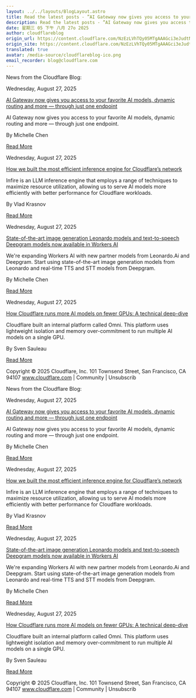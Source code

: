```yaml
---
layout: ../../layouts/BlogLayout.astro
title: Read the latest posts - ”AI Gateway now gives you access to your favorite AI models, dynamic routing and more — through just one endpoint”
description: Read the latest posts - ”AI Gateway now gives you access to your favorite AI models, dynamic routing and more — through just one endpoint”
date: 星期三 05 下午 八月 27o 2025
author: cloudflareblog
origin_url: https://content.cloudflare.com/NzEzLVhTQy05MTgAAAGci3eJudtN-AT-KwcaoM6H_HSqAGMlbmwhs7KuGyhMUCMJx8dsnQR6LSBZaWd04vseN3McLKc=
origin_site: https://content.cloudflare.com/NzEzLVhTQy05MTgAAAGci3eJudtN-AT-KwcaoM6H_HSqAGMlbmwhs7KuGyhMUCMJx8dsnQR6LSBZaWd04vseN3McLKc=
translated: true
avatar: /media-source/cloudflareblog-ico.png
email_recorder: blog@cloudflare.com
---
```



<Reference client:only="react" title="Read the latest posts - ”AI Gateway now gives you access to your favorite AI models, dynamic routing and more — through just one endpoint”" url="https://content.cloudflare.com/NzEzLVhTQy05MTgAAAGci3eJudtN-AT-KwcaoM6H_HSqAGMlbmwhs7KuGyhMUCMJx8dsnQR6LSBZaWd04vseN3McLKc=" />

<Detail client:only="react">
	News from the Cloudflare Blog:

Wednesday, August 27, 2025

[AI Gateway now gives you access to your favorite AI models, dynamic routing and more — through just one endpoint](https://content.cloudflare.com/NzEzLVhTQy05MTgAAAGci3eJudtN-AT-KwcaoM6H_HSqAGMlbmwhs7KuGyhMUCMJx8dsnQR6LSBZaWd04vseN3McLKc=)

AI Gateway now gives you access to your favorite AI models, dynamic routing and more — through just one endpoint.

By Michelle Chen

[Read More](https://content.cloudflare.com/NzEzLVhTQy05MTgAAAGci3eJudtN-AT-KwcaoM6H_HSqAGMlbmwhs7KuGyhMUCMJx8dsnQR6LSBZaWd04vseN3McLKc=)

Wednesday, August 27, 2025

[How we built the most efficient inference engine for Cloudflare’s network](https://content.cloudflare.com/NzEzLVhTQy05MTgAAAGci3eJuYAvbhHvq95iyNlR75FHh23Okq1bplTgZVE0UfmiblRP_XujVHRbfuk94laqo8BMQo0=)

Infire is an LLM inference engine that employs a range of techniques to maximize resource utilization, allowing us to serve AI models more efficiently with better performance for Cloudflare workloads.

By Vlad Krasnov

[Read More](https://content.cloudflare.com/NzEzLVhTQy05MTgAAAGci3eJuYAvbhHvq95iyNlR75FHh23Okq1bplTgZVE0UfmiblRP_XujVHRbfuk94laqo8BMQo0=)

Wednesday, August 27, 2025

[State-of-the-art image generation Leonardo models and text-to-speech Deepgram models now available in Workers AI](https://content.cloudflare.com/NzEzLVhTQy05MTgAAAGci3eJueUfHMt0Nrf2YrZrM70MRyrRRaNyFKHUUFlaIvcilR11821KiD_DlqtZyJtf3mXR7c4=)

We're expanding Workers AI with new partner models from Leonardo.Ai and Deepgram. Start using state-of-the-art image generation models from Leonardo and real-time TTS and STT models from Deepgram.

By Michelle Chen

[Read More](https://content.cloudflare.com/NzEzLVhTQy05MTgAAAGci3eJueUfHMt0Nrf2YrZrM70MRyrRRaNyFKHUUFlaIvcilR11821KiD_DlqtZyJtf3mXR7c4=)

Wednesday, August 27, 2025

[How Cloudflare runs more AI models on fewer GPUs: A technical deep-dive](https://content.cloudflare.com/NzEzLVhTQy05MTgAAAGci3eJuVTc8yYcPZllpFZKHuQy6_nducWAHuugF6vD3Sc44G0mBvS3DtJRlTjWxTcKbvBgqz4=)

Cloudflare built an internal platform called Omni. This platform uses lightweight isolation and memory over-commitment to run multiple AI models on a single GPU.

By Sven Sauleau

[Read More](https://content.cloudflare.com/NzEzLVhTQy05MTgAAAGci3eJuVTc8yYcPZllpFZKHuQy6_nducWAHuugF6vD3Sc44G0mBvS3DtJRlTjWxTcKbvBgqz4=)

Copyright © 2025 Cloudflare, Inc. 101 Townsend Street, San Francisco, CA 94107 www.cloudflare.com | Community | Unsubscrib
</Detail>

News from the Cloudflare Blog:

Wednesday, August 27, 2025

[AI Gateway now gives you access to your favorite AI models, dynamic routing and more — through just one endpoint](https://content.cloudflare.com/NzEzLVhTQy05MTgAAAGci3eJudtN-AT-KwcaoM6H_HSqAGMlbmwhs7KuGyhMUCMJx8dsnQR6LSBZaWd04vseN3McLKc=)

AI Gateway now gives you access to your favorite AI models, dynamic routing and more — through just one endpoint.

By Michelle Chen

[Read More](https://content.cloudflare.com/NzEzLVhTQy05MTgAAAGci3eJudtN-AT-KwcaoM6H_HSqAGMlbmwhs7KuGyhMUCMJx8dsnQR6LSBZaWd04vseN3McLKc=)

Wednesday, August 27, 2025

[How we built the most efficient inference engine for Cloudflare’s network](https://content.cloudflare.com/NzEzLVhTQy05MTgAAAGci3eJuYAvbhHvq95iyNlR75FHh23Okq1bplTgZVE0UfmiblRP_XujVHRbfuk94laqo8BMQo0=)

Infire is an LLM inference engine that employs a range of techniques to maximize resource utilization, allowing us to serve AI models more efficiently with better performance for Cloudflare workloads.

By Vlad Krasnov

[Read More](https://content.cloudflare.com/NzEzLVhTQy05MTgAAAGci3eJuYAvbhHvq95iyNlR75FHh23Okq1bplTgZVE0UfmiblRP_XujVHRbfuk94laqo8BMQo0=)

Wednesday, August 27, 2025

[State-of-the-art image generation Leonardo models and text-to-speech Deepgram models now available in Workers AI](https://content.cloudflare.com/NzEzLVhTQy05MTgAAAGci3eJueUfHMt0Nrf2YrZrM70MRyrRRaNyFKHUUFlaIvcilR11821KiD_DlqtZyJtf3mXR7c4=)

We're expanding Workers AI with new partner models from Leonardo.Ai and Deepgram. Start using state-of-the-art image generation models from Leonardo and real-time TTS and STT models from Deepgram.

By Michelle Chen

[Read More](https://content.cloudflare.com/NzEzLVhTQy05MTgAAAGci3eJueUfHMt0Nrf2YrZrM70MRyrRRaNyFKHUUFlaIvcilR11821KiD_DlqtZyJtf3mXR7c4=)

Wednesday, August 27, 2025

[How Cloudflare runs more AI models on fewer GPUs: A technical deep-dive](https://content.cloudflare.com/NzEzLVhTQy05MTgAAAGci3eJuVTc8yYcPZllpFZKHuQy6_nducWAHuugF6vD3Sc44G0mBvS3DtJRlTjWxTcKbvBgqz4=)

Cloudflare built an internal platform called Omni. This platform uses lightweight isolation and memory over-commitment to run multiple AI models on a single GPU.

By Sven Sauleau

[Read More](https://content.cloudflare.com/NzEzLVhTQy05MTgAAAGci3eJuVTc8yYcPZllpFZKHuQy6_nducWAHuugF6vD3Sc44G0mBvS3DtJRlTjWxTcKbvBgqz4=)

Copyright © 2025 Cloudflare, Inc. 101 Townsend Street, San Francisco, CA 94107 www.cloudflare.com | Community | Unsubscrib


